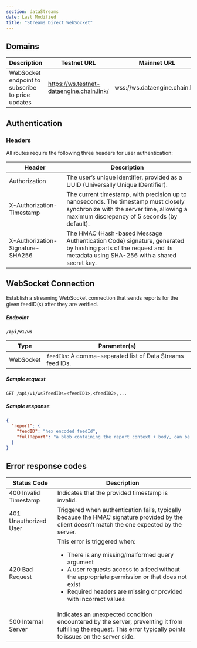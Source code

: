 ```yaml
---
section: dataStreams
date: Last Modified
title: "Streams Direct WebSocket"
---
```



<DataStreams section="asideDisclaimer" />

<DataStreams section="streamsDirectEarlyAccess" />

## Domains

| Description                                      | Testnet URL                               | Mainnet URL                    |
| ------------------------------------------------ | ----------------------------------------- | ------------------------------ |
| WebSocket endpoint to subscribe to price updates | https://ws.testnet-dataengine.chain.link/ | wss://ws.dataengine.chain.link |

## Authentication

### Headers

All routes require the following three headers for user authentication:

| Header                           | Description                                                                                                                                                                     |
| -------------------------------- | ------------------------------------------------------------------------------------------------------------------------------------------------------------------------------- |
| Authorization                    | The user’s unique identifier, provided as a UUID (Universally Unique IDentifier).                                                                                               |
| X-Authorization-Timestamp        | The current timestamp, with precision up to nanoseconds. The timestamp must closely synchronize with the server time, allowing a maximum discrepancy of 5 seconds (by default). |
| X-Authorization-Signature-SHA256 | The HMAC (Hash-based Message Authentication Code) signature, generated by hashing parts of the request and its metadata using SHA-256 with a shared secret key.                 |

## WebSocket Connection

Establish a streaming WebSocket connection that sends reports for the given feedID(s) after they are verified.

##### Endpoint

**`/api/v1/ws`**

| Type      | Parameter(s)                                                |
| --------- | ----------------------------------------------------------- |
| WebSocket | `feedIDs`: A comma-separated list of Data Streams feed IDs. |

##### Sample request

```http
GET /api/v1/ws?feedIDs=<feedID1>,<feedID2>,...
```

##### Sample response

```json
{
  "report": {
    "feedID": "hex encoded feedId",
    "fullReport": "a blob containing the report context + body, can be passed unmodified to the contract for verification"
  }
}
```

## Error response codes

| Status Code           | Description                                                                                                                                                                                                                                                             |
| --------------------- | ----------------------------------------------------------------------------------------------------------------------------------------------------------------------------------------------------------------------------------------------------------------------- |
| 400 Invalid Timestamp | Indicates that the provided timestamp is invalid.                                                                                                                                                                                                                       |
| 401 Unauthorized User | Triggered when authentication fails, typically because the HMAC signature provided by the client doesn't match the one expected by the server.                                                                                                                          |
| 420 Bad Request       | This error is triggered when: <ul><li>There is any missing/malformed query argument</li><li>A user requests access to a feed without the appropriate permission or that does not exist</li><li>Required headers are missing or provided with incorrect values</li></ul> |
| 500 Internal Server   | Indicates an unexpected condition encountered by the server, preventing it from fulfilling the request. This error typically points to issues on the server side.                                                                                                       |
